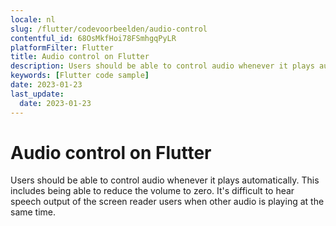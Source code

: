```yaml
---
locale: nl
slug: /flutter/codevoorbeelden/audio-control
contentful_id: 68OsMkfHoi78FSmhgqPyLR
platformFilter: Flutter
title: Audio control on Flutter
description: Users should be able to control audio whenever it plays automatically.
keywords: [Flutter code sample]
date: 2023-01-23
last_update:
  date: 2023-01-23
---
```


# Audio control on Flutter

Users should be able to control audio whenever it plays automatically. This includes being able to reduce the volume to zero. It's difficult to hear speech output of the screen reader users when other audio is playing at the same time.

<CodeSample id="media-audio-control" locale="nl" platform="flutter"/>
